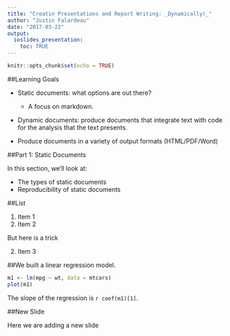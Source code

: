 ```yaml
---
title: "Creatin Presentations and Report Writing: _Dynamically!_"
author: "Justin Falardeau"
date: "2017-03-22"
output: 
  ioslides_presentation:
    toc: TRUE
---
```


```r
knitr::opts_chunk$set(echo = TRUE)
```


##Learning Goals

* Static documents: what options are out there?
    * A focus on markdown.
* Dynamic documents: produce documents that integrate text with code for the analysis that the text presents.


* Produce documents in a variety of output formats (HTML/PDF/Word)

##Part 1: Static Documents

In this section, we'll look at:

* The types of static documents
* Reproducibility of static documents

##List



1. Item 1
2. Item 2

But here is a trick

2. Item 3

##We built a linear regression model.

```r
m1 <- lm(mpg ~ wt, data = mtcars)
plot(m1)
```

The slope of the regression is `r coef(m1)[1]`.


##New Slide

Here we are adding a new slide